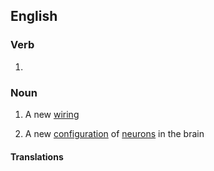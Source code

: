 ==English==

===Verb===
{{head|en|verb form}}

# {{present participle of|en|rewire|nocat=1}}

===Noun===
{{en-noun}}

# A new [[wiring]]
# {{lb|en|informal}} A new [[configuration]] of [[neuron]]s in the brain

====Translations====
{{trans-top|a new wiring}}
{{trans-mid}}
{{trans-bottom}}

{{trans-top|a new configuration of neurons in the brain}}
{{trans-mid}}
{{trans-bottom}}